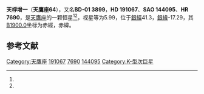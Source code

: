 {{Starbox begin
| name = 天鷹座64
}}
{{Starbox observe
| epoch = [[J2000.0|J2000.0]]
| constell = [[天鷹座|天鷹座]]<ref name=SIMBAD>{{cite web
 | url=http://simbad.u-strasbg.fr/simbad/sim-id?Ident=HR+7690
 | title=Pulsating variable Star
 | publisher=Centre de Données astronomiques de Strasbourg
 | work=SIMBAD
 | accessdate=2012-07-13
 | archive-date=2020-02-03
 | archive-url=https://web.archive.org/web/20200203120729/http://simbad.u-strasbg.fr/simbad/sim-id?Ident=HR+7690
 | dead-url=no
 }}</ref><ref name=DATA>{{cite web
 | url=http://vizier.u-strasbg.fr/viz-bin/VizieR-5?-out.add=.&-source=5050&-corr=PK=HR&-out.max=9999&HR=7690
 | title=VizieR Detailed Page
 | accessdate=2012-07-13
 | archive-date=2016-03-05
 | archive-url=https://web.archive.org/web/20160305005102/http://vizier.u-strasbg.fr/viz-bin/VizieR-5?-out.add=.&-source=5050&-corr=PK=HR&-out.max=9999&HR=7690
 | dead-url=no
 }}</ref>
| 星官 = 
| ra = {{RA|20|8|1.8}}<ref name=SIMBAD /><ref name=DATA />
| dec = {{DEC|-0|40|42}}<ref name=SIMBAD /><ref name=DATA />
| appmag_v = 5.99<ref name=SIMBAD /><ref name=DATA />
}}
{{Starbox character
| class = K1IV<ref name=SIMBAD /><ref name=DATA />
| b-v = 1.02<ref name=SIMBAD /><ref name=DATA />
| u-b = 0.9<ref name=SIMBAD /><ref name=DATA />
| r-i = <ref name=SIMBAD /><ref name=DATA />
| variable = 
}}
{{Starbox astrometry
| radial_v = 0.9
| prop_mo_ra = -4
| parallax = 
| p_error = 
}}
{{Starbox catalog
| names =BD-01 3899，[[SAO星表|SAO]] 144095，[[HD星表|HD]] 191067，[[HR星表|HR]] 7690}}
{{Starbox reference |Simbad=HR+7690}}
{{Starbox end}}

'''天桴增一'''（'''天鷹座64'''），又名'''BD-01 3899'''，'''HD 191067'''、'''SAO 144095'''、'''HR 7690'''，是[[天鷹座|天鷹座]]的一颗恒星<ref name=SIMBAD /><ref name=DATA />，视星等为5.99，位于[[銀道座標系|銀經]]41.3，[[銀道座標系|銀緯]]-17.29，其[[B1900.0|B1900.0]]坐标为赤經{{RA|20|2|52}}，赤緯{{DEC|-0|-17.29|58}}。

== 参考文献 ==
{{reflist}}

{{star-stub}}

{{天鷹座恒星}}
{{星官|天桴|4|2}}
[[Category:天鷹座|Category:天鷹座]]
[[Category:HD和HDE天體|191067]]
[[Category:HR天體|7690]]
[[Category:SAO天體|144095]]
[[Category:K-型次巨星|Category:K-型次巨星]]